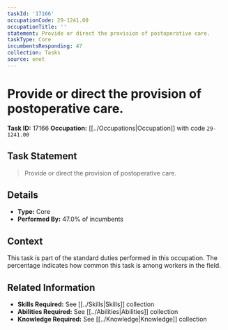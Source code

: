 ```yaml
---
taskId: '17166'
occupationCode: 29-1241.00
occupationTitle: ''
statement: Provide or direct the provision of postoperative care.
taskType: Core
incumbentsResponding: 47
collection: Tasks
source: onet
---
```

# Provide or direct the provision of postoperative care.

**Task ID:** 17166
**Occupation:** [[../Occupations|Occupation]] with code `29-1241.00`

## Task Statement

> Provide or direct the provision of postoperative care.

## Details

- **Type:** Core
- **Performed By:** 47.0% of incumbents

## Context

This task is part of the standard duties performed in this occupation. The percentage indicates how common this task is among workers in the field.

## Related Information

- **Skills Required:** See [[../Skills|Skills]] collection
- **Abilities Required:** See [[../Abilities|Abilities]] collection
- **Knowledge Required:** See [[../Knowledge|Knowledge]] collection
